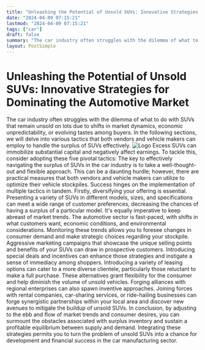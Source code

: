 ```yaml
---
title: "Unleashing the Potential of Unsold SUVs: Innovative Strategies for Dominating the Automotive Market"
date: "2024-04-09 07:15:21"
lastmod: "2024-04-09 07:15:21"
tags: ["car"]
draft: false
summary: "The car industry often struggles with the dilemma of what to do with SUVs that remain unsold on lots due to shifts in market dynamics, economic unpredictability, or evolving tastes among buyers. In the following sections, we will delve into various tactics that both vendors and vehicle makers can employ to handle the surplus of SUVs effectively."
layout: PostSimple
---
```

# Unleashing the Potential of Unsold SUVs: Innovative Strategies for Dominating the Automotive Market
The car industry often struggles with the dilemma of what to do with SUVs that remain unsold on lots due to shifts in market dynamics, economic unpredictability, or evolving tastes among buyers. In the following sections, we will delve into various tactics that both vendors and vehicle makers can employ to handle the surplus of SUVs effectively.
<img alt="Logo" src="https://cdn.seniorsselection.com/src_image/88aa102416667b34a0a88e61487cc37e.webp"/>
Excess SUVs can immobilize substantial capital and negatively affect earnings. To tackle this, consider adopting these five pivotal tactics:
The key to effectively navigating the surplus of SUVs in the car industry is to take a well-thought-out and flexible approach. This can be a daunting hurdle; however, there are practical measures that both vendors and vehicle makers can utilize to optimize their vehicle stockpiles. Success hinges on the implementation of multiple tactics in tandem.
Firstly, diversifying your offering is essential. Presenting a variety of SUVs in different models, sizes, and specifications can meet a wide range of customer preferences, decreasing the chances of having a surplus of a particular model. It's equally imperative to keep abreast of market trends. The automotive sector is fast-paced, with shifts in what customers want, economic conditions, and environmental considerations. Monitoring these trends allows you to foresee changes in consumer demand and make strategic choices regarding your stockpile.
Aggressive marketing campaigns that showcase the unique selling points and benefits of your SUVs can draw in prospective customers. Introducing special deals and incentives can enhance those strategies and instigate a sense of immediacy among shoppers.
Introducing a variety of leasing options can cater to a more diverse clientele, particularly those reluctant to make a full purchase. These alternatives grant flexibility for the consumer and help diminish the volume of unsold vehicles.
Forging alliances with regional enterprises can also spawn inventive approaches. Joining forces with rental companies, car-sharing services, or ride-hailing businesses can forge synergistic partnerships within your local area and discover new avenues to mitigate the buildup of unsold SUVs.
In conclusion, by adjusting to the ebb and flow of market trends and consumer desires, you can surmount the obstacles associated with surplus inventory and sustain a profitable equilibrium between supply and demand. Integrating these strategies permits you to turn the problem of unsold SUVs into a chance for development and financial success in the car manufacturing sector.
        